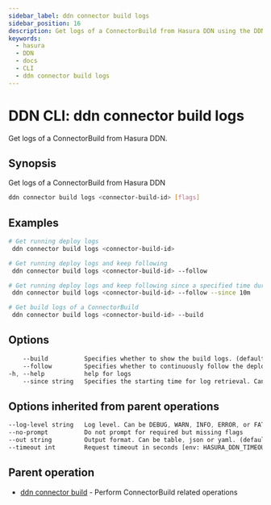 ```yaml
---
sidebar_label: ddn connector build logs
sidebar_position: 16
description: Get logs of a ConnectorBuild from Hasura DDN using the DDN CLI
keywords:
  - hasura
  - DDN
  - docs
  - CLI
  - ddn connector build logs
---
```


# DDN CLI: ddn connector build logs

Get logs of a ConnectorBuild from Hasura DDN.

## Synopsis

Get logs of a ConnectorBuild from Hasura DDN

```bash
ddn connector build logs <connector-build-id> [flags]
```

## Examples

```bash
# Get running deploy logs
 ddn connector build logs <connector-build-id>

# Get running deploy logs and keep following
 ddn connector build logs <connector-build-id> --follow

# Get running deploy logs and keep following since a specified time duration
 ddn connector build logs <connector-build-id> --follow --since 10m

# Get build logs of a ConnectorBuild
 ddn connector build logs <connector-build-id> --build
```

## Options

```sass
    --build          Specifies whether to show the build logs. (default: false)
    --follow         Specifies whether to continuously follow the deployment logs. (default: false)
-h, --help           help for logs
    --since string   Specifies the starting time for log retrieval. Can be in ISO format (e.g. 2024-03-26T11:05:15Z) or a duration (e.g. 5m for 5 minutes ago). (By default, prints the entire available logs).
```

## Options inherited from parent operations

```sass
--log-level string   Log level. Can be DEBUG, WARN, INFO, ERROR, or FATAL. (default "INFO")
--no-prompt          Do not prompt for required but missing flags
--out string         Output format. Can be table, json or yaml. (default "table")
--timeout int        Request timeout in seconds [env: HASURA_DDN_TIMEOUT] (default 100)
```

## Parent operation

- [ddn connector build](/cli/commands/ddn_connector_build) - Perform ConnectorBuild related operations
